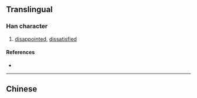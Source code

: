 {{character info/new}}
{{also|悵}}
==Translingual==

===Han character===
{{Han char|rn=61|rad=心|as=04|sn=7|four=|canj=PPO|ids=⿰忄长}}

# [[disappointed]], [[dissatisfied]]

====References====
* {{Han ref|kx=0379.071|hdz=42277.040|uh=6005|ud=24581}}

----

==Chinese==
{{zh-see|悵}}